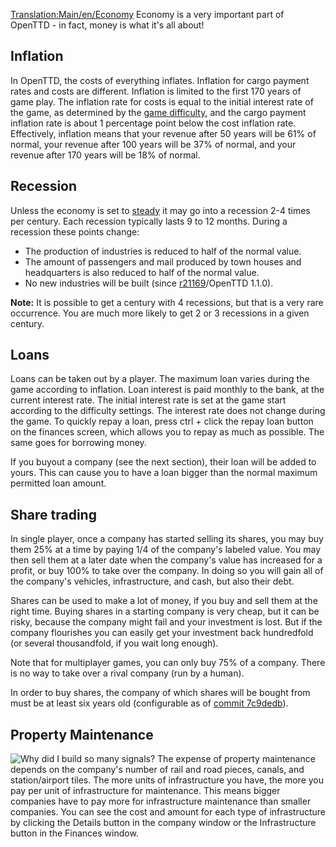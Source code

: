 [[Translation:Main/en/Economy]]{{en/Table of contents}}
Economy is a very important part of OpenTTD - in fact, money is what it's all about!

==Inflation==
In OpenTTD, the costs of everything inflates. Inflation for cargo payment rates and costs are different. Inflation is limited to the first 170 years of game play. The inflation rate for costs is equal to the initial interest rate of the game, as determined by the [[Main/en/Difficulty|game difficulty]], and the cargo payment inflation rate is about 1 percentage point below the cost inflation rate. Effectively, inflation means that your revenue after 50 years will be 61% of normal, your revenue after 100 years will be 37% of normal, and your revenue after 170 years will be 18% of normal.

==Recession==
Unless the economy is set to [[Main/en/Difficulty|steady]] it may go into a recession 2-4 times per century. Each recession typically lasts 9 to 12 months. During a recession these points change:
* The production of industries is reduced to half of the normal value.
* The amount of passengers and mail produced by town houses and headquarters is also reduced to half of the normal value.
* No new industries will be built (since [https://github.com/OpenTTD/OpenTTD/commit/67549a206c438dee83f7a5c3cca86cef316edad6 r21169]/OpenTTD 1.1.0).

'''Note:''' It is possible to get a century with 4 recessions, but that is a very rare occurrence. You are much more likely to get 2 or 3 recessions in a given century.

==Loans==
Loans can be taken out by a player. The maximum loan varies during the game according to inflation. Loan interest is paid monthly to the bank, at the current interest rate. The initial interest rate is set at the game start according to the difficulty settings. The interest rate does not change during the game.
To quickly repay a loan, press ctrl + click the repay loan button on the finances screen, which allows you to repay as much as possible. The same goes for borrowing money.

If you buyout a company (see the next section), their loan will be added to yours. This can cause you to have a loan bigger than the normal maximum permitted loan amount.

==Share trading==
In single player, once a company has started selling its shares, you may buy them 25% at a time by paying 1/4 of the company's labeled value. You may then sell them at a later date when the company's value has increased for a profit, or buy 100% to take over the company. In doing so you will gain all of the company's vehicles, infrastructure, and cash, but also their debt.

Shares can be used to make a lot of money, if you buy and sell them at the right time. Buying shares in a starting company is very cheap, but it can be risky, because the company might fail and your investment is lost. But if the company flourishes you can easily get your investment back hundredfold (or several thousandfold, if you wait long enough).

Note that for multiplayer games, you can only buy 75% of a company. There is no way to take over a rival company (run by a human).

In order to buy shares, the company of which shares will be bought from must be at least six years old (configurable as of [https://github.com/OpenTTD/OpenTTD/commit/7c9dedb94f3b3ebca222f544f7d7502f22d03bb7 commit 7c9dedb]).

==Property Maintenance==
[[File:en/Infrastructure.png|frame|Why did I build so many signals?]]
The expense of property maintenance depends on the company's number of rail and road pieces, canals, and station/airport tiles. The more units of infrastructure you have, the more you pay per unit of infrastructure for maintenance. This means bigger companies have to pay more for infrastructure maintenance than smaller companies. You can see the cost and amount for each type of infrastructure by clicking the Details button in the company window or the Infrastructure button in the Finances window.